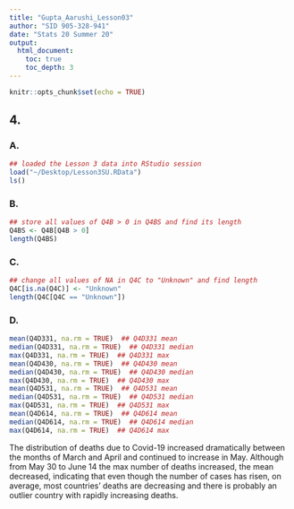 ```yaml
---
title: "Gupta_Aarushi_Lesson03"
author: "SID 905-328-941"
date: "Stats 20 Summer 20"
output: 
  html_document:
    toc: true
    toc_depth: 3
---
```


```r
knitr::opts_chunk$set(echo = TRUE)
```

## 4. 

### A.

```r
## loaded the Lesson 3 data into RStudio session
load("~/Desktop/Lesson3SU.RData")
ls()
```

### B.

```r
## store all values of Q4B > 0 in Q4BS and find its length
Q4BS <- Q4B[Q4B > 0]
length(Q4BS)
```

### C.

```r
## change all values of NA in Q4C to "Unknown" and find length
Q4C[is.na(Q4C)] <- "Unknown"
length(Q4C[Q4C == "Unknown"])
```

### D.

```r
mean(Q4D331, na.rm = TRUE)  ## Q4D331 mean
median(Q4D331, na.rm = TRUE)  ## Q4D331 median
max(Q4D331, na.rm = TRUE)  ## Q4D331 max
mean(Q4D430, na.rm = TRUE)  ## Q4D430 mean
median(Q4D430, na.rm = TRUE)  ## Q4D430 median
max(Q4D430, na.rm = TRUE)  ## Q4D430 max
mean(Q4D531, na.rm = TRUE)  ## Q4D531 mean
median(Q4D531, na.rm = TRUE)  ## Q4D531 median
max(Q4D531, na.rm = TRUE)  ## Q4D531 max
mean(Q4D614, na.rm = TRUE)  ## Q4D614 mean
median(Q4D614, na.rm = TRUE)  ## Q4D614 median
max(Q4D614, na.rm = TRUE)  ## Q4D614 max
```

The distribution of deaths due to Covid-19 increased dramatically between the months of March and April and continued to increase in May. Although from May 30 to June 14 the max number of deaths increased, the mean decreased, indicating that even though the number of cases has risen, on average, most countries' deaths are decreasing and there is probably an outlier country with rapidly increasing deaths. 

